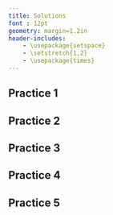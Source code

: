```yaml
---
title: Solutions
font : 12pt
geometry: margin=1.2in
header-includes:
    - \usepackage{setspace}
    - \setstretch{1,2}
    - \usepackage{times}
---
```



## Practice 1

## Practice 2

## Practice 3

## Practice 4

## Practice 5
